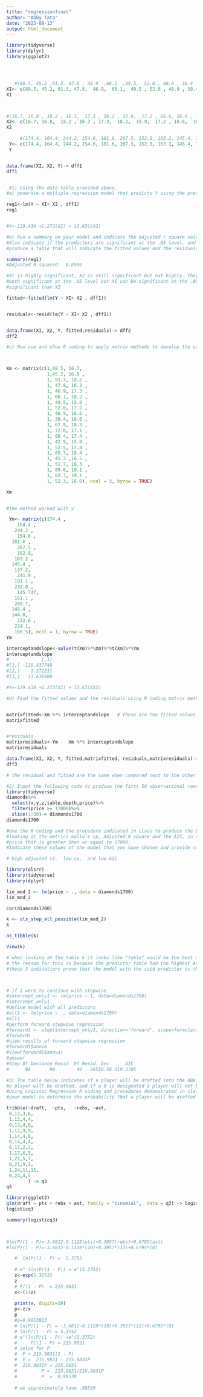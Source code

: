 ```yaml
---
title: "regressionfinal"
author: "Abby Tata"
date: "2023-08-13"
output: html_document
---
```

```r
library(tidyverse)
library(dplyr)
library(ggplot2)




   #(68.5, 45.2 ,91.3, 47.8 , 46.9  ,66.1  ,49.5,  52.0 , 48.9 , 38.4   ,67.9 ,72.8 ,88.4  ,42.9 ,52.5 , 85.7 , 41.3 , 51.7 , 89.6,  82.7 , 52.3) 
XI<- c(68.5, 45.2, 91.3, 47.8,  46.9,  66.1,  49.5 , 52.0 , 48.9 , 38.4 , 67.9,  72.8 , 88.4,  42.9 , 52.5 , 85.7 , 41.3 , 51.7 ,  89.6 , 82.7,  52.3)  
XI



#(16.7, 16.8 , 18.2 , 16.3,  17.3 , 18.2 , 15.9,  17.2 , 16.6, 16.0 , 18.3, 17.1 , 17.4,  15.8 ,  17.8 , 18.4 , 16.5 , 16.3,   18.1 , 19.1 ,16.0)
X2<- c(16.7, 16.8,  18.2 , 16.3 , 17.3,  18.2,  15.9,  17.2 , 16.6,  16.0, 18.3 , 17.1,  17.4 , 15.8,  17.8 , 18.4 , 16.5 , 16.3 ,  18.1 , 19.1 ,16.0)
X2

     #(174.4, 164.4, 244.2, 154.6, 181.6, 207.5, 152.8, 163.2, 145.4, 137.2, 241.9, 191.1, 232.0, 145.747, 161.1, 209.7, 146.4, 144.0, 232.6, 224.1, 166.5)
 Y<- c(174.4, 164.4, 244.2, 154.6, 181.6, 207.5, 152.8, 163.2, 145.4, 137.2, 241.9, 191.1, 232.0, 145.747, 161.1, 209.7, 146.4, 144.0, 232.6, 224.1, 166.5)
 Y


data.frame(XI, X2, Y)-> dff1
dff1


 #1) Using the data table provided above,
#a) generate a multiple regression model that predicts Y using the predictors Xl and X2.

reg1<-lm(Y ~ XI+ X2 , dff1)
reg1


#Y=-129.438 +1.272(XI) + 13.631(X2)
```


```r
#b) Run a summary on your model and indicate the adjusted r square value.
#Also indicate if the predictors are significant at the .05 level. and , 
#produce a table that will indicate the fitted values and the residuals.

summary(reg1)
#Adjusted R-squared:  0.8509

#XI is highly significant, X2 is still significant but not highly. they are 
#both significant at the .05 level but XI can be significant at the .001 as well. so more
#significant than X2

fitted<-fitted(lm(Y ~ XI+ X2 , dff1))


residuals<-resid(lm(Y ~ XI+ X2 , dff1))


data.frame(XI, X2, Y, fitted,residuals)-> dff2
dff2
```


```r
#c) Now use and show R coding to apply matrix methods to develop the same multiple regression model of part a) above.                                                                                                                                



Xm <- matrix(c(1,68.5, 16.7, 
               1,45.2, 16.8 ,
               1, 91.3, 18.2 ,
               1, 47.8, 16.3 ,
               1, 46.9, 17.3 ,
               1, 66.1, 18.2 ,
               1, 49.5, 15.9 ,
               1, 52.0, 17.2 ,
               1, 48.9, 16.6 ,
               1, 38.4, 16.0 ,
               1, 67.9, 18.3 ,
               1, 72.8, 17.1 ,
               1, 88.4, 17.4 ,
               1, 42.9, 15.8 ,
               1, 52.5, 17.8 ,
               1, 85.7, 18.4 ,
               1, 41.3 ,16.5 ,
               1, 51.7, 16.3  ,
               1, 89.6, 18.1 ,
               1, 82.7, 19.1 ,
               1, 52.3, 16.0), ncol = 3, byrow = TRUE) 

Xm


#the method worked with y

 Ym<- matrix(c(174.4 ,
    164.4 ,
   244.2 ,
    154.6 ,
  181.6 ,
    207.5 ,
    152.8, 
   163.2 ,
  145.4 ,
   137.2, 
    241.9 ,
   191.1 ,
   232.0 ,
    145.747,
   161.1 ,
   209.7, 
  146.4 ,
  144.0, 
    232.6 ,
   224.1, 
   166.5), ncol = 1, byrow = TRUE)  
Ym

interceptandslope<-solve(t(Xm)%*%Xm)%*%t(Xm)%*%Ym
interceptandslope
#            [,1]
#[1,] -129.437749
#[2,]    1.272211
#[3,]   13.630988

#Y=-129.438 +1.272(XI) + 13.631(X2)
```


```r
#d) Find the fitted values and the residuals using R coding matrix methods. Again, confirm that the fitted values and the residuals are the same as your results for part a) above.


matrixfitted<-Xm %*% interceptandslope   # these are the fitted values !!
matrixfitted


#residuals
matrixresiduals<-Ym -  Xm %*% interceptandslope
matrixresiduals

data.frame(XI, X2, Y, fitted,matrixfitted, residuals,matrixresiduals)-> dff3
dff3

# the residual and fitted are the same when compared next to the other method
```


```r
#2) Input the following code to produce the first 50 observational rows and the variables x, y, z, table, and price (>=17000). from the data set diamonds.
library(tidyverse)
diamonds%>%
  select(x,y,z,table,depth,price)%>%
  filter(price >= 17000)%>%
  slice(1:50)-> diamonds1700
diamonds1700

#Use the R coding and the procedure indicated in class to produce the best model by
#looking at the metrics mallo’s cp, Adjusted R square and the AIC, in order to predict a
#price that is greater than or equal to 17000.
#Indicate these values of the model that you have chosen and provide support for  the model that you have chosen.

# high adjusted r2,  low cp,  and low AIC

library(olsrr)
library(tidyverse)
library(dplyr)

lin_mod_2 <- lm(price ~ ., data = diamonds1700) 
lin_mod_2

cor(diamonds1700)

k <- ols_step_all_possible(lin_mod_2)
k

as_tibble(k)

View(k)

# when looking at the table k it looks like "table" would be the best model for predicting pricde >= 17000
# the reason for this is because the predictor table had the highest Adjusted r2 the lowest cp and the lowest AIC which
#these 3 indicatiors prove that the model with the said predictor is the best



# if i were to continue with stepwise
#intercept_only1 <- lm(price ~ 1, data=diamonds1700)
#intercept_only1
#define model with all predictors
#all1 <- lm(price ~ ., data=diamonds1700)
#all1
#perform forward stepwise regression
#forward1 <- step(intercept_only1, direction='forward', scope=formula(all1), trace=0)
#forward1
#view results of forward stepwise regression
#forward1$anova
#View(forward1$anova)
#answer
#Step Df Deviance Resid. Df Resid. Dev      AIC
#      NA       NA        49   28550.58 319.3705
```


```r
#3) The table below indicates if a player will be drafted into the NBA. For the binary factor variable draft, if a 1 is designated
#a player will be drafted, and if a 0 is designated a player will not be drafted.
#Using Logistic Regression R coding and procedures demonstrated in class, generate a Logistic Regression model and use
#your model to determine the probability that a player will be drafted into the NBA from college if he averages 12 rebounds, 8 assists, and 10 points per game.

tribble(~draft,  ~pts,   ~rebs, ~ast,
 0,12,3,6,
 1,13,4,4,
 0,13,4,6,
 1,12,9,9,
 1,14,4,5,
 0,14,4,4,
 0,17,2,2,
 1,17,6,5,
 1,21,5,7,
 0,21,9,3,
 1,24,11,11,
 0,24,4,5
        ) -> q3
q3

library(ggplot2)
glm(draft ~ pts + rebs + ast, family = "binomial",  data = q3) -> logisticq3
logisticq3

summary(logisticq3)


 
#ln(P/(1 - P)=-3.6812-0.1128(pts)+0.3957(rebs)+0.6795(ast)
#ln(P/(1 - P)=-3.6812-0.1128*(10)+0.3957*(12)+0.6795*(8)

   #  ln(P/(1 - P) =  5.3752
   
   # e^ (ln(P/(1 - P)) = e^(5.3752)
   z<-exp(5.3752)
   z
   # P/(1 - P)  = 215.9831
   x<-(1+z)
   
   print(x, digits=10)
   p<-z/x
   p
   #p=0.9953913
   # ln(P/(1 - P) = -3.6812-0.1128*(10)+0.3957*(12)+0.6795*(8)  
   # ln(P/(1 - P) = 5.3752
   # e^(ln(P/(1 - P)) =e^(5.3752)
   #     P/(1 - P) = 215.9831
   # solve for P
   #  P = 215.9831(1 - P)
   #  P =  215.9831 - 215.9831P
   #  216.9831P = 215.9831
   #         P =  215.9831/216.9831P
   #         P  =  0.99539
 
   # we approximately have .99539
```
